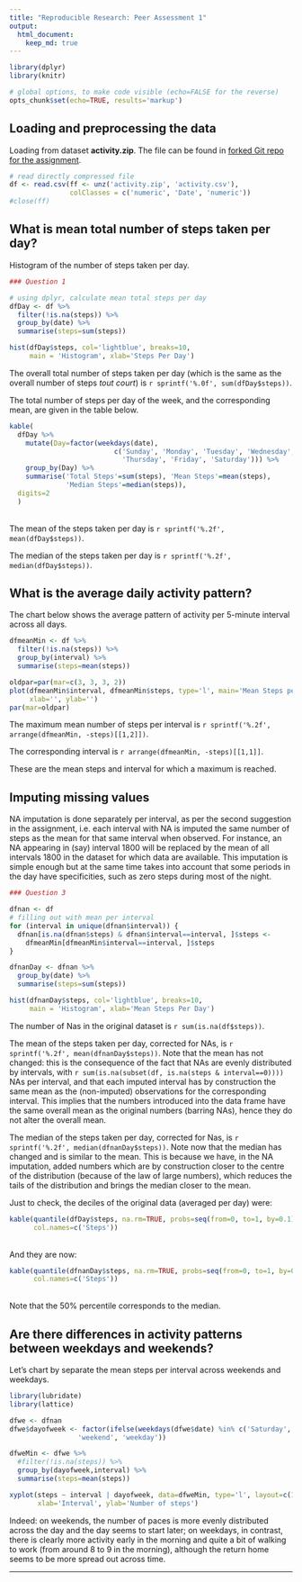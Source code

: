 ```yaml
---
title: "Reproducible Research: Peer Assessment 1"
output: 
  html_document:
    keep_md: true
---
```


```r
library(dplyr)
library(knitr)

# global options, to make code visible (echo=FALSE for the reverse)
opts_chunk$set(echo=TRUE, results='markup')
```

## Loading and preprocessing the data

Loading from dataset **activity.zip**. The file can be found in [forked Git repo for the assignment](https://github.com/ricardoZmestre/RepData_PeerAssessment1).

```r

# read directly compressed file
df <- read.csv(ff <- unz('activity.zip', 'activity.csv'), 
               colClasses = c('numeric', 'Date', 'numeric'))
#close(ff)

```

## What is mean total number of steps taken per day?

Histogram of the number of steps taken per day.

```r
### Question 1

# using dplyr, calculate mean total steps per day
dfDay <- df %>%
  filter(!is.na(steps)) %>%
  group_by(date) %>%
  summarise(steps=sum(steps))

hist(dfDay$steps, col='lightblue', breaks=10, 
     main = 'Histogram', xlab='Steps Per Day')

```

The overall total number of steps taken per day (which is the same as the overall number of steps *tout court*) is `r sprintf('%.0f', sum(dfDay$steps))`.

The total number of steps per day of the week, and the corresponding mean, are given in the table below.

```r

kable(
  dfDay %>% 
    mutate(Day=factor(weekdays(date), 
                          c('Sunday', 'Monday', 'Tuesday', 'Wednesday', 
                            'Thursday', 'Friday', 'Saturday'))) %>% 
    group_by(Day) %>% 
    summarise('Total Steps'=sum(steps), 'Mean Steps'=mean(steps), 
              'Median Steps'=median(steps)),
  digits=2
  )

```

<br>The mean of the steps taken per day is `r sprintf('%.2f', mean(dfDay$steps))`.

The median of the steps taken per day is `r sprintf('%.2f', median(dfDay$steps))`.

## What is the average daily activity pattern?

The chart below shows the average pattern of activity per 5-minute interval across all days.

```r

dfmeanMin <- df %>%
  filter(!is.na(steps)) %>%
  group_by(interval) %>%
  summarise(steps=mean(steps))

oldpar=par(mar=c(3, 3, 3, 2))
plot(dfmeanMin$interval, dfmeanMin$steps, type='l', main='Mean Steps per 5-minute Interval',
     xlab='', ylab='')
par(mar=oldpar)

```

The maximum mean number of steps per interval is `r sprintf('%.2f', arrange(dfmeanMin, -steps)[[1,2]])`.

The corresponding interval is `r arrange(dfmeanMin, -steps)[[1,1]]`.

These are the mean steps and interval for which a maximum is reached.

## Imputing missing values

NA imputation is done separately per interval, as per the second suggestion in the assignment, i.e. each interval with NA is imputed the same number of steps as the mean for that same interval when observed. For instance, an NA appearing in (say) interval 1800 will be replaced by the mean of all intervals 1800 in the dataset for which data are available. This imputation is simple enough but at the same time takes into account that some periods in the day have specificities, such as zero steps during most of the night.


```r
### Question 3

dfnan <- df
# filling out with mean per interval
for (interval in unique(dfnan$interval)) {
  dfnan[is.na(dfnan$steps) & dfnan$interval==interval, ]$steps <- 
    dfmeanMin[dfmeanMin$interval==interval, ]$steps
}

dfnanDay <- dfnan %>%
  group_by(date) %>%
  summarise(steps=sum(steps))

```

```r
hist(dfnanDay$steps, col='lightblue', breaks=10,
     main = 'Histogram', xlab='Mean Steps Per Day')

```

The number of Nas in the original dataset is `r sum(is.na(df$steps))`.

The mean of the steps taken per day, corrected for NAs, is `r sprintf('%.2f', mean(dfnanDay$steps))`. Note that the mean has not changed: this is the consequence of the fact that NAs are evenly distributed by intervals, with `r sum(is.na(subset(df, is.na(steps & interval==0))))` NAs per interval, and that each imputed interval  has by construction the same mean as the (non-imputed) observations for the corresponding interval. This implies that the numbers introduced into the data frame have the same overall mean as the original numbers (barring NAs), hence they do not alter the overall mean.

The median of the steps taken per day, corrected for Nas, is `r sprintf('%.2f', median(dfnanDay$steps))`. Note now that the median has changed and is similar to the mean. This is because we have, in the NA imputation, added numbers which are by construction closer to the centre of the distribution (because of the law of large numbers), which reduces the tails of the distribution and brings the median closer to the mean.

Just to check, the deciles of the original data (averaged per day) were:

```r
kable(quantile(dfDay$steps, na.rm=TRUE, probs=seq(from=0, to=1, by=0.1)),
      col.names=c('Steps'))
```

<br>And they are now:

```r
kable(quantile(dfnanDay$steps, na.rm=TRUE, probs=seq(from=0, to=1, by=0.1)),
      col.names=c('Steps'))
```

<br>Note that the 50% percentile corresponds to the median.

## Are there differences in activity patterns between weekdays and weekends?

Let's chart by separate the mean steps per interval across weekends and weekdays.


```r

library(lubridate)
library(lattice)

dfwe <- dfnan
dfwe$dayofweek <- factor(ifelse(weekdays(dfwe$date) %in% c('Saturday', 'Sunday'), 
                 'weekend', 'weekday'))

dfweMin <- dfwe %>%
  #filter(!is.na(steps)) %>%
  group_by(dayofweek,interval) %>%
  summarise(steps=mean(steps))

xyplot(steps ~ interval | dayofweek, data=dfweMin, type='l', layout=c(1, 2),
       xlab='Interval', ylab='Number of steps')
```

Indeed: on weekends, the number of paces is more evenly distributed across the day and the day seems to start later; on weekdays, in contrast, there is clearly more activity early in the morning and quite a bit of walking to work (from around 8 to 9 in the morning), although the return home seems to be more spread out across time.

---
